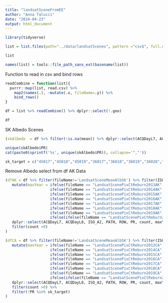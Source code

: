 ```yaml
---
title: "landsatSceneFromEE"
author: "Anna Talucci"
date: "2024-04-23"
output: html_document
---
```




```r

library(tidyverse)
```

```r
list = list.files(path="../data/landsatScenes", pattern ="csv$", full.name=TRUE)
```

```r
list
```

```r
names(list) = tools::file_path_sans_ext(basename(list))
```

Function to read in csv and bind rows
```r
readCombine = function(list){
  purrr::map(list, read.csv) %>%
    map2(names(.), ~mutate(.x, fileName=.y)) %>%
    bind_rows()
}
```

```r
df = list %>% readCombine() %>% dplyr::select(!.geo)
```

```r
df
```

SK Albedo Scenes

```r
(skAlbedo  = df %>% filter(!is.na(mean)) %>% dplyr::select(ACQDayL7, ACQDayL8, ISO_A2, PATH, ROW, PR, mean, fileName ))
```

```r
unique(skAlbedo$PR)
cat(paste0(sprintf('%s', unique(skAlbedo$PR)), collapse='","'))
```

```r

sk_target = c("45017","45018","45019","36017","36018","36019","36020","36021","36022","36023","36024","43017","43018","43019","43020","43021","34018","34019","34020","34021","34022","34023","34024","41017","41018","41019","41020","41021","41022","41023","41024","39017","39018","39019","39020","39021","39022","39023","39024","37017","37018","37019","37020","37021","37022","37023","37024","44017","44018","44019","44020","44021","35018","35019","35020","35021","35022","35023","35024","42017","42018","42019","42020","42021","42022","42023","33020","33021","33022","33023","33024","40017","40018","40019","40020","40021","40022","40023","40024","38017","38018","38019","38020","38021","38022","38023","38024")
```

Remove Albedo select from df
AK Data
```r
(dfAK = df %>% filter(fileName!='LandsatSceneMeanAlbSK') %>% filter(ISO_A2=="US") %>%
   mutate(maxYear = ifelse(fileName == "LandsatScenePixCtReburn2013AK", "2013",
                    ifelse(fileName == "LandsatScenePixCtReburn2014AK", "2014",
                    ifelse(fileName == "LandsatScenePixCtReburn2015AK", "2015",
                    ifelse(fileName == "LandsatScenePixCtReburn2016AK", "2016",
                    ifelse(fileName == "LandsatScenePixCtReburn2017AK", "2017",
                    ifelse(fileName == "LandsatScenePixCtReburn2018AK", "2018",
                    ifelse(fileName == "LandsatScenePixCtReburn2019AK", "2019",
                    ifelse(ifelse(fileName == "LandsatScenePixCtReburn2020AK", "2020", "2021")))))))))) %>% 
   dplyr::select(ACQDayL7, ACQDayL8, ISO_A2, PATH, ROW, PR, count, maxYear) %>%
   filter(count >0)
)
```

```r
(dfCA = df %>% filter(fileName!='LandsatSceneMeanAlbSK') %>% filter(ISO_A2=="CA") %>%
   mutate(maxYear = ifelse(fileName == "LandsatScenePixCtReburn2013CA", "2013",
                    ifelse(fileName == "LandsatScenePixCtReburn2014CA", "2014",
                    ifelse(fileName == "LandsatScenePixCtReburn2015CA", "2015",
                    ifelse(fileName == "LandsatScenePixCtReburn2016CA", "2016",
                    ifelse(fileName == "LandsatScenePixCtReburn2017CA", "2017",
                    ifelse(fileName == "LandsatScenePixCtReburn2018CA", "2018",
                    ifelse(fileName == "LandsatScenePixCtReburn2019CA", "2019",
                    ifelse(ifelse(fileName == "LandsatScenePixCtReburn2020CA", "2020", "2021")))))))))) %>% 
   dplyr::select(ACQDayL7, ACQDayL8, ISO_A2, PATH, ROW, PR, count, maxYear) %>%
   filter(count >0) %>%
   filter(!PR %in% sk_target) 
)
```

```r

```